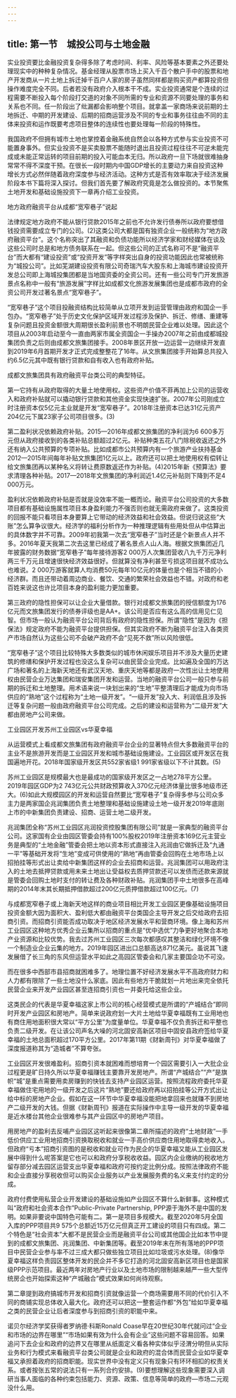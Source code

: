 ```yaml
---
---
---
```

title: 第一节　城投公司与土地金融
---




实业投资要比金融投资复杂得多除了考虑时间、利率、风险等基本要素之外还要处理现实中的种种复杂情况。基金经理从股票市场上买入千百个散户手中的股票和地产开发商从一片土地上拆迁掉千百户人家的房子虽然同样都是购买资产都算投资但操作难度完全不同。后者若没有政府介入根本干不成。实业投资通常是个连续的过程需要不断投入每个阶段打交道的对象不同所需的专业和资源不同要处理的事务和关系也不同。任一阶段出了纰漏都会影响整个项目。就拿盖一家商场来说前期的土地拆迁、中期的开发建设、后期的招商运营涉及不同的专业和事务往往由不同的主体来投资和运作既要考虑项目整体的连续性也要处理每一阶段的特殊性。

我国政府不但拥有城市土地也掌控着金融系统自然会以各种方式参与实业投资不可能置身事外。但实业投资不是买卖股票不能随时退出且投资过程往往不可逆未能完成或未能正常运转的项目前期的投入可能血本无归。所以政府一旦下场就很难抽身常常不得不深度干预。在很长一段时期内中国GDP增长的主要动力来自投资这种增长方式必然伴随着政府深度参与经济活动。这种方式是否有效率取决于经济发展阶段本书下篇将深入探讨。但我们首先要了解政府究竟是怎么做投资的。本节聚焦土地开发和基础设施投资下一章再介绍工业投资。


地方政府融资平台从成都“宽窄巷子”说起


法律规定地方政府不能从银行贷款2015年之前也不允许发行债券所以政府要想借钱投资需要成立专门的公司。(2)这类公司大都是国有独资企业一般统称为“地方政府融资平台”。这个名称突出了其融资和负债功能所以经济学家和财经媒体在谈及这些公司时总是和地方债务联系在一起。但这些公司的正式名称可不是“融资平台”而大都有“建设投资”或“投资开发”等字样突出自身的投资功能因此也常被统称为“城投公司”。比如芜湖建设投资有限公司奇瑞汽车大股东和上海城市建设投资开发总公司即上海城投集团都是当地国资委的全资公司。还有一些公司专门开发旅游景点名称中一般有“旅游发展”字样比如成都文化旅游发展集团也是成都市政府的全资公司开发过著名景点“宽窄巷子”。

“宽窄巷子”这个项目投融资结构比较简单从立项开发到运营管理由政府和国企一手包办。“宽窄巷子”处于历史文化保护区域开发过程涉及保护、拆迁、修缮、重建等复杂问题且投资金额很大周期很长盈利前景也不明朗民营企业难以处理。因此这个项目从2003年启动至今一直由两家市属全资国企一手操办2007年之前由成都城投集团负责之后则由成都文旅集团接手。2008年景区开放一边运营一边继续开发直到2019年6月首期开发才正式完成整整花了16年。从文旅集团接手开始算总共投入约6.5亿元其中既有银行贷款和自有收入也有政府补贴。

成都文旅集团具有政府融资平台类公司的典型特征。

第一它持有从政府取得的大量土地使用权。这些资产价值不菲再加上公司的运营收入和政府补贴就可以撬动银行贷款和其他资金实现快速扩张。2007年公司刚成立时注册资本仅5亿元主业就是开发“宽窄巷子”。2018年注册资本已达31亿元资产204亿元下属23家子公司项目很多。(3)

第二盈利状况依赖政府补贴。2015—2016年成都文旅集团的净利润为6 600多万元但从政府接收到的各类补贴总额超过2亿元。补贴种类五花八门除税收返还之外还有纳入公共预算的专项补贴。比如成都市公共预算内有一个旅游产业扶持基金2012—2015年间每年补贴文旅集团1亿元以上。政府还可以把土地使用权有偿转让给文旅集团再以某种名义将转让费原数返还作为补贴。(4)2015年新《预算法》要求清理各种补贴。2017—2018年文旅集团的净利润近1.4亿元补贴则下降到不足4 000万元。

盈利状况依赖政府补贴是否就是没效率不能一概而论。融资平台公司投资的大多数项目都有基础设施属性项目本身盈利能力不强否则也就无需政府来做了。这类投资的回报不能只看项目本身要算上它带动的经济效益和社会效益。但说归说这些“大账”怎么算争议很大。经济学的福利分析作为一种推理逻辑有些用处但从中估算出的具体数字并不可靠。2009年初我第一次去“宽窄巷子”当时还是个新景点人并不多。2016年夏天我第二次去这里已经成了著名景点人山人海。根据文旅集团近几年披露的财务数据“宽窄巷子”每年接待游客2 000万人次集团营收八九千万元净利两三千万元且增速很快经济效益很好。但就算没有净利甚至亏损这项目就不成功么也难说。2 000万游客就算人均消费50元每年10亿元的体量也是个相当不错的小经济群。而且还带动着周边商业、餐饮、交通的繁荣社会效益也不错。对政府和老百姓来说这也许比项目本身的盈利能力更加重要。

第三政府的隐性担保可以让企业大量借款。银行对成都文旅集团的授信额度为176亿元而文旅集团发行的债券评级也是AA+。该公司是否应有这么高的信用见仁见智。但市场一般认为融资平台公司背后有政府的隐性担保。所谓“隐性”是因为《担保法》规定政府不能为融资平台提供担保。但其实政府不断为融资平台注入各类资产市场自然认为这些公司不会破产政府不会“见死不救”所以风险很低。

“宽窄巷子”这个项目比较特殊大多数类似的城市休闲娱乐项目并不涉及大量历史建筑的修缮和保护开发过程也没这么复杂可以由民营企业完成。比如遍及全国的万达广场和著名的上海新天地还有武汉天地、重庆天地等都是政府一次性出让土地使用权由民营企业万达集团和瑞安集团开发和运营。当地的融资平台公司一般只参与前期的拆迁和土地整理。用术语来说一块划出来的“生地”平整清理后才能成为向市场供应的“熟地”这个过程称为“土地一级开发”。“一级开发”投入大、利润低且涉及拆迁等复杂问题一般由政府融资平台公司完成。之后的建设和运营称为“二级开发”大都由房地产公司来做。


工业园区开发苏州工业园区vs华夏幸福


从运营模式上看成都文旅集团有政府融资平台企业的显著特点但大多数融资平台的主业不是旅游开发而是工业园区开发和城市基础设施建设。工业园区或开发区在我国遍地开花。2018年国家级开发区共552家省级1 991家省级以下不计其数。(5)

苏州工业园区是规模最大也是最成功的国家级开发区之一占地278平方公里。2019年园区GDP为2 743亿元公共财政预算收入370亿元经济体量比很多地级市还大。(6)如此大规模园区的开发和运营自然要比“宽窄巷子”复杂得多参与公司众多主力是两家国企兆润集团负责土地整理和基础设施建设土地一级开发2019年底刚上市的中新集团负责建设、招商、运营土地二级开发。

兆润集团全称“苏州工业园区兆润投资控股集团有限公司”就是一家典型的融资平台公司。这家国有企业由园区管委会持有100%股权2019年注册资本169亿元主营业务是典型的“土地金融”管委会把土地以资本形式直接注入兆润由它做拆迁及“九通一平”等基础开发将“生地”变成可供使用的“熟地”再由管委会回购在土地市场上以招拍挂等形式出让卖给中新集团这样的企业去招商和运营。兆润集团可以用政府注入的土地去抵押贷款或用未来土地出让受益权去质押贷款还可以发债而还款来源就是管委会回购土地时支付的转让费及各种财政补贴。兆润集团手中土地很多在高峰期的2014年末其长期抵押借款超过200亿元质押借款超过100亿元。(7)

与成都宽窄巷子或上海新天地这样的商业项目相比开发工业园区更像基础设施项目投资金额大因为面积大、盈利低大都由融资平台类国企主导开发之后交给政府去招商引资。而招商引资能否成功取决于地区经济发展水平和营商环境。像上海和苏州工业园区这种地方优秀企业云集所以招商的重点是“优中选优”力争更好地聚合本地产业资源和比较优势。我去过苏州工业园区三次每次都感叹其整洁和绿化环境不像一个制造业企业云集的地方。2019年园区进出口总额高达871亿美元。虽说其飞速发展借了长三角的东风但运营水平如此之高园区管委会和几家主要国企功不可没。

而在很多中西部市县招商就困难多了。地理位置不好经济发展水平不高政府财力和人力都有限除了一些土地没什么家底。因此有些地方干脆就划一片地出来完全依托民营企业来开发产业园区甚至连招商引资也一并委托给这些企业。

这类民企的代表是华夏幸福这家上市公司的核心经营模式是所谓的“产城结合”即同时开发产业园区和房地产。简单来说政府划一大片土地给华夏幸福既有工业用地也有商住用地面积很大常以“平方公里”为度量单位。华夏幸福不仅负责拆迁和平整也负责二级开发。在让该公司声名大噪的河北固安高新区项目中固安县政府签给华夏幸福的土地总面积超过170平方公里。2017年第11期《财新周刊》对华夏幸福做了深度报道称其为“造城者”不算夸张。

工业园区开发很难盈利。招商引资本就困难而想培育一个园区需要引入一大批企业过程更是旷日持久所以华夏幸福赚钱主要靠开发房地产。所谓“产城结合”“产”是旗帜“城”是重点需要用卖房赚到的快钱去支持产业园区运营。按照流程政府委托华夏幸福做住宅用地的一级开发之后这片“熟地”要还给政府再以招拍挂等公开方式出让给中标的房地产企业。假如在这一环节中华夏幸福没能把地拿回来也就赚不到房地产二级开发的大钱。但据《财新周刊》报道在实际操作中主导一级开发的华夏幸福是近水楼台其他企业很难参与其产业园区中的房地产项目。

用房地产的盈利去反哺产业园区这听起来很像第二章所描述的政府“土地财政”一手低价供应工业用地招商引资换取税收和就业一手高价供应商住用地取得卖地收入。但政府“亏本”招商引资图的是税收和就业可作为民企的华夏幸福又能从工业园区发展中得到什么呢答案是它也可以和政府分享税收收益。园区内企业缴纳的税收地方留存部分减去园区运营支出华夏幸福和政府可按约定比例分成。按照法律政府不能和企业直接分享税收但可以购买企业服务以产业发展服务费的名义来支付约定的分成。

政府付费使用私营企业开发建设的基础设施如产业园区不算什么新鲜事。这种模式叫“政府和社会资本合作”Public-Private Partnership, PPP源于海外不是中国的发明。如果非要说中国特色可能有二。第一是项目多规模大。截至2020年5月全国入库的PPP项目共9 575个总额近15万亿元但真正开工建设的项目只有四成。第二个特色是“社会资本”大都不是民营企业而是融资平台公司或其他国企比如本节中提到的成都文旅集团、兆润集团、中新集团等。截至2019年末在所有落地的PPP项目中民营企业参与率不过三成大都只做些独立项目比如垃圾或污水处理。(8)像华夏幸福这样负责园区整体开发的民企并不多它打造的河北固安高新区项目也是国家级PPP示范项目。最近两年对房地产行业以及土地市场的限制越来越严一些大型传统房企也开始探索这种“产城融合”模式效果如何尚待观察。

第二章提到政府搞城市开发和招商引资就像运营一个商场需要用不同的代价引入不同的商铺实现总体收入最大化。政府还可以把这一整套运作都“外包”给如华夏幸福之类的民营企业让后者深度参与到招商引资的职能中来。

诺贝尔经济学奖获得者罗纳德·科斯Ronald Coase早在20世纪30年代就问过“企业和市场的边界在哪里”“市场如果有效为什么会有企业”这些问题不容易回答。如果追问下去企业和政府的边界又在哪里从纸面定义看各种实体似乎泾渭分明但从实际业务和行为模式来看融资平台类公司就是企业和政府的混合体而民营企业如华夏幸福又承担着政府的招商职能。现实世界中没有定义只有现象只有环环相扣的权责关系。或者按张五常的说法只有一系列合约安排。(9)要想理解这些现象需要深入调研当事人面临的各种约束包括能力、资源、政策、信息等简单的政府—市场二元观没什么用。